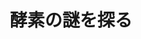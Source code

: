 ﻿---
title: "酵素の謎を探る"
category: "生命理工学院"
vol: 48
interviewee: "吉田 賢右 "
url: ""
tags: ["分子","生物","合成","反応","物質"]
pdf: "48-3.pdf"
career: ""
pdfurl: "48-3/48-3.pdf"
preface: "生物活動の本質とは生体内物質の相互作用、とりわけ酵素の反応である。ＡＴＰ合成酵素と分子シャペロンという二つの酵素から生物の本質を探究している吉田を訪れた。"
---
